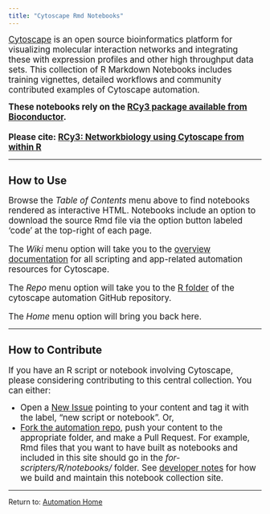 ```yaml
---
title: "Cytoscape Rmd Notebooks"
---
```


<big>[Cytoscape](https://cytoscape.org) is an open source bioinformatics platform for visualizing molecular interaction networks and integrating these with expression profiles and other high throughput data sets. This collection of R Markdown Notebooks includes training vignettes, detailed workflows and community contributed examples of Cytoscape automation.

<b>These notebooks rely on the [RCy3 package available from Bioconductor](https://bioconductor.org/packages/release/bioc/html/RCy3.html).
<br/>
<br/>
Please cite: [RCy3: Networkbiology using Cytoscape from within R](https://f1000research.com/articles/8-1774/v1)
</b>
</big>

<hr />
## How to Use
<big>
Browse the <em>Table of Contents</em> menu above to find notebooks rendered as interactive HTML. Notebooks include an option to download the source Rmd file via the option button labeled 'code' at the top-right of each page. 

The <em>Wiki</em> menu option will take you to the [overview documentation](https://github.com/cytoscape/cytoscape-automation/wiki) for all scripting and app-related automation resources for Cytoscape.

The <em>Repo</em> menu option will take you to the [R folder](https://github.com/cytoscape/cytoscape-automation/tree/master/for-scripters/R) of the cytoscape automation GitHub repository.

The <em>Home</em> menu option will bring you back here.
</big>

<hr />
## How to Contribute
<big>
If you have an R script or notebook involving Cytoscape, please considering contributing to this central collection. You can either:

 * Open a [New Issue](https://github.com/cytoscape/cytoscape-automation/issues) pointing to your content and tag it with the label, "new script or notebook". Or, 
 * [Fork the automation repo](https://github.com/cytoscape/cytoscape-automation), push your content to the appropriate folder, and make a Pull Request. For example, Rmd files that you want to have built as notebooks and included in this site should go in the <em>for-scripters/R/notebooks/</em> folder. See [developer notes](https://github.com/cytoscape/cytoscape-automation/tree/master/for-scripters/R#developer-notes) for how we build and maintain this notebook collection site.
</big>

<hr />
Return to: [Automation Home](http://automation.cytoscape.org)